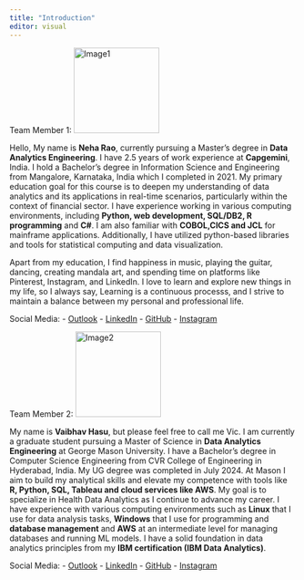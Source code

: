 ```yaml
---
title: "Introduction"
editor: visual
---
```


Team Member 1: ![Image1](Image1.png){fig-align="center" width="150px"}

Hello, My name is **Neha Rao**, currently pursuing a Master's degree in **Data Analytics Engineering**. I have 2.5 years of work experience at **Capgemini**, India. I hold a Bachelor's degree in Information Science and Engineering from Mangalore, Karnataka, India which I completed in 2021. My primary education goal for this course is to deepen my understanding of data analytics and its applications in real-time scenarios, particularly within the context of financial sector. I have experience working in various computing environments, including **Python, web development, SQL/DB2, R programming** and **C#**. I am also familiar with **COBOL,CICS and JCL** for mainframe applications. Additionally, I have utilized python-based libraries and tools for statistical computing and data visualization.

Apart from my education, I find happiness in music, playing the guitar, dancing, creating mandala art, and spending time on platforms like Pinterest, Instagram, and LinkedIn. I love to learn and explore new things in my life, so I always say, Learning is a continuous processs, and I strive to maintain a balance between my personal and professional life.

Social Media: - [Outlook](nrao6@gmu.edu) - [LinkedIn](https://www.linkedin.com/in/neha-rao-415843193/){target="_blank"} - [GitHub](https://github.com/Rao-nehaa){target="_blank"} - [Instagram](https://www.instagram.com/_neharaoo/?hl=en){target="_blank"}

Team Member 2: ![Image2](Image2.png){fig-align="center" width="150px"}

My name is **Vaibhav Hasu**, but please feel free to call me Vic. I am currently a graduate student pursuing a Master of Science in **Data Analytics Engineering** at George Mason University. I have a Bachelor’s degree in Computer Science Engineering from CVR College of Engineering in Hyderabad, India. My UG degree was completed in July 2024. At Mason I aim to build my analytical skills and elevate my competence with tools like **R, Python, SQL, Tableau and cloud services like AWS**. My goal is to specialize in Health Data Analytics as I continue to advance my career. I have experience with various computing environments such as **Linux** that I use for data analysis tasks, **Windows** that I use for programming and **database management** and **AWS** at an intermediate level for managing databases and running ML models. I have a solid foundation in data analytics principles from my **IBM certification (IBM Data Analytics)**.

Social Media: - [Outlook](Vhasu@gmu.edu) - [LinkedIn](https://www.linkedin.com/in/vaibhav-hasu-3260a1310){target="_blank"} - [GitHub](https://github.com/Vhasu){target="_blank"} - [Instagram](https://www.instagram.com/vaibhavhasu_/?hl=en){target="_blank"}
